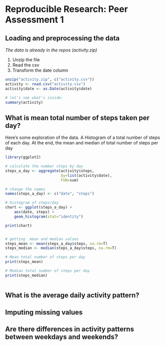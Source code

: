 # Reproducible Research: Peer Assessment 1


## Loading and preprocessing the data

_The data is already in the repos (activity.zip)_

1. Unzip the file
2. Read the csv
3. Transform the date column

```r

unzip("activity.zip", c("activity.csv"))
activity <- read.csv("activity.csv")
activity$date <- as.Date(activity$date)

# let's see what's inside:
summary(activity)

```


## What is mean total number of steps taken per day?

Here's some exploration of the data. A Histogram of a total number of steps of each day. At the end, the mean and median of total number of steps per day

```r
library(ggplot2)

# calculate the number steps by day
steps_a_day <- aggregate(activity$steps,
                         by=list(activity$date),
                         FUN=sum)

# change the names
names(steps_a_day) <- c("date", "steps")

# histogram of steps/day
chart <- ggplot(steps_a_day) +
    aes(date, steps) +
    geom_histogram(stat="identity")

print(chart)


# getting  mean and median values
steps_mean <- mean(steps_a_day$steps, na.rm=T)
steps_median <- median(steps_a_day$steps, na.rm=T)

# Mean total number of steps per day
print(steps_mean)

# Median total number of steps per day
print(steps_median)



```

## What is the average daily activity pattern?



## Imputing missing values



## Are there differences in activity patterns between weekdays and weekends?
